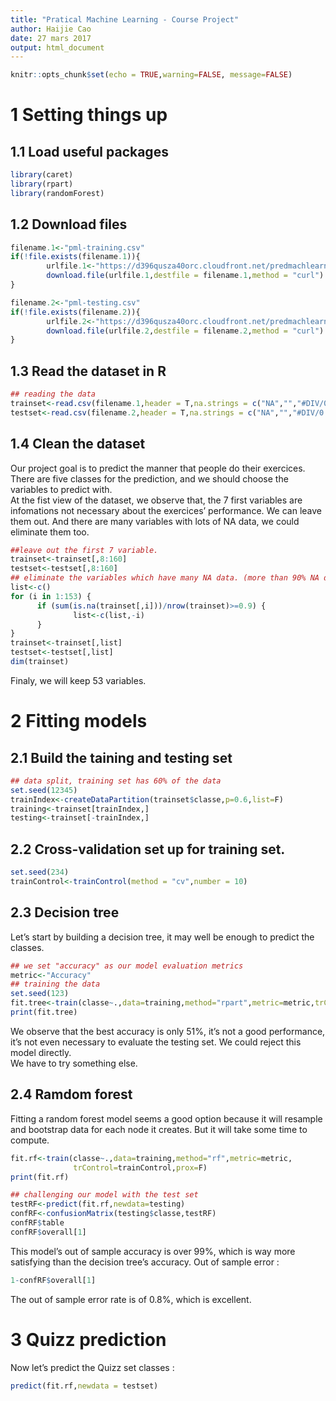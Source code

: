 ```yaml
---
title: "Pratical Machine Learning - Course Project"
author: Haijie Cao
date: 27 mars 2017
output: html_document
---
```


```r
knitr::opts_chunk$set(echo = TRUE,warning=FALSE, message=FALSE)
```

# 1 Setting things up

## 1.1 Load useful packages

```r
library(caret)
library(rpart)
library(randomForest)
```

## 1.2 Download files

```r
filename.1<-"pml-training.csv"
if(!file.exists(filename.1)){
        urlfile.1<-"https://d396qusza40orc.cloudfront.net/predmachlearn/pml-training.csv"
        download.file(urlfile.1,destfile = filename.1,method = "curl")
}

filename.2<-"pml-testing.csv"
if(!file.exists(filename.2)){
        urlfile.2<-"https://d396qusza40orc.cloudfront.net/predmachlearn/pml-testing.csv"
        download.file(urlfile.2,destfile = filename.2,method = "curl")
}
```

## 1.3 Read the dataset in R

```r
## reading the data 
trainset<-read.csv(filename.1,header = T,na.strings = c("NA","","#DIV/0!"))
testset<-read.csv(filename.2,header = T,na.strings = c("NA","","#DIV/0!"))
```

## 1.4 Clean the dataset

Our project goal is to predict the manner that people do their exercices. There are five classes for the prediction, and we should choose the variables to predict with.  
At the fist view of the dataset, we observe that, the 7 first variables are infomations not necessary about the exercices' performance. We can leave them out. And there are many variables with lots of NA data, we could eliminate them too.  

```r
##leave out the first 7 variable. 
trainset<-trainset[,8:160]
testset<-testset[,8:160]
## eliminate the variables which have many NA data. (more than 90% NA data)
list<-c()
for (i in 1:153) {
      if (sum(is.na(trainset[,i]))/nrow(trainset)>=0.9) {
              list<-c(list,-i)
      }
}
trainset<-trainset[,list]
testset<-testset[,list]
dim(trainset)
```

Finaly, we will keep 53 variables. 

# 2 Fitting models

## 2.1 Build the taining and testing set

```r
## data split, training set has 60% of the data
set.seed(12345)
trainIndex<-createDataPartition(trainset$classe,p=0.6,list=F)
training<-trainset[trainIndex,]
testing<-trainset[-trainIndex,]
```

## 2.2 Cross-validation set up for training set.

```r
set.seed(234)
trainControl<-trainControl(method = "cv",number = 10)
```

## 2.3 Decision tree
Let's start by building a decision tree, it may well be enough to predict the classes.
```r
## we set "accuracy" as our model evaluation metrics
metric<-"Accuracy"
## training the data 
set.seed(123)
fit.tree<-train(classe~.,data=training,method="rpart",metric=metric,trControl=trainControl)
print(fit.tree)
```
We observe that the best accuracy is only 51%, it's not a good performance, it's not even necessary to evaluate the testing set. We could reject this model directly.  
We have to try something else.
 
## 2.4 Ramdom forest
Fitting a random forest model seems a good option because it will resample and bootstrap data for each node it creates. But it will take some time to compute.

```r
fit.rf<-train(classe~.,data=training,method="rf",metric=metric,
              trControl=trainControl,prox=F)
print(fit.rf)

## challenging our model with the test set
testRF<-predict(fit.rf,newdata=testing)
confRF<-confusionMatrix(testing$classe,testRF)
confRF$table
confRF$overall[1]
```

This model's out of sample accuracy is over 99%, which is way more satisfying than the decision tree's accuracy. 
Out of sample error :
```r
1-confRF$overall[1]
```
The out of sample error rate is of 0.8%, which is excellent.

# 3 Quizz prediction
Now let's predict the Quizz set classes : 
```r
predict(fit.rf,newdata = testset)
```
